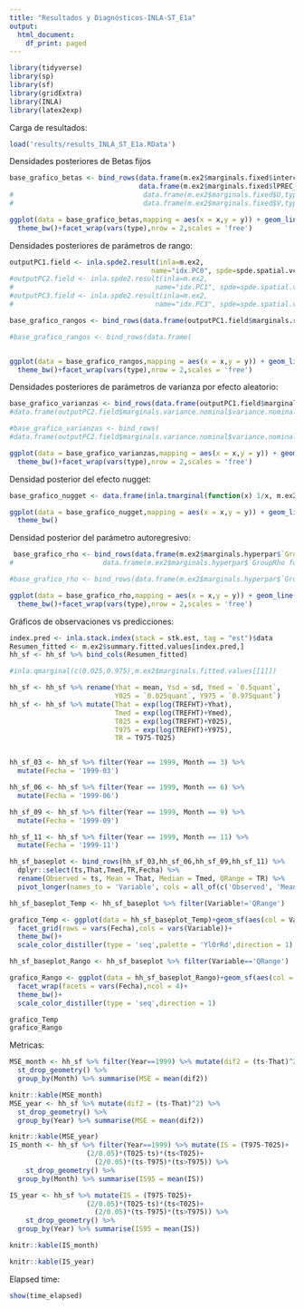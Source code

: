 ```yaml
---
title: "Resultados y Diagnósticos-INLA-ST_E1a"
output:
  html_document:
    df_print: paged
---
```


```r
library(tidyverse)
library(sp)
library(sf)
library(gridExtra)
library(INLA)
library(latex2exp)
```

Carga de resultados:
```r
load('results/results_INLA_ST_E1a.RData')
```

Densidades posteriores de Betas fijos
```r
base_grafico_betas <- bind_rows(data.frame(m.ex2$marginals.fixed$intercept,type='beta0'),
                                data.frame(m.ex2$marginals.fixed$lPREC_T,type='beta1'))
#                                data.frame(m.ex2$marginals.fixed$U,type='beta2'),
#                                data.frame(m.ex2$marginals.fixed$V,type='beta3'))

ggplot(data = base_grafico_betas,mapping = aes(x = x,y = y)) + geom_line()+
  theme_bw()+facet_wrap(vars(type),nrow = 2,scales = 'free')
```

Densidades posteriores de parámetros de rango:
```r
outputPC1.field <- inla.spde2.result(inla=m.ex2,
                                   name="idx.PC0", spde=spde.spatial.vcm, do.transf=TRUE)
#outputPC2.field <- inla.spde2.result(inla=m.ex2,
#                                   name="idx.PC1", spde=spde.spatial.vcm, do.transf=TRUE)
#outputPC3.field <- inla.spde2.result(inla=m.ex2,
#                                   name="idx.PC3", spde=spde.spatial.vcm, do.transf=TRUE)

base_grafico_rangos <- bind_rows(data.frame(outputPC1.field$marginals.range.nominal$range.nominal.1,type='PC0'))#,                                 data.frame(outputPC2.field$marginals.range.nominal$range.nominal.1,type='PC1'))

#base_grafico_rangos <- bind_rows(data.frame(                                 data.frame(outputPC2.field$marginals.range.nominal$range.nominal.1,type='PC1')))


ggplot(data = base_grafico_rangos,mapping = aes(x = x,y = y)) + geom_line()+
  theme_bw()+facet_wrap(vars(type),nrow = 2,scales = 'free')
```

Densidades posteriores de parámetros de varianza por efecto aleatorio:
```r
base_grafico_varianzas <- bind_rows(data.frame(outputPC1.field$marginals.variance.nominal$variance.nominal.1,type='PC0'))#,
#data.frame(outputPC2.field$marginals.variance.nominal$variance.nominal.1,type='PC1'))

#base_grafico_varianzas <- bind_rows(
#data.frame(outputPC2.field$marginals.variance.nominal$variance.nominal.1,type='PC1'))

ggplot(data = base_grafico_varianzas,mapping = aes(x = x,y = y)) + geom_line()+
  theme_bw()+facet_wrap(vars(type),nrow = 2,scales = 'free')
```
Densidad posterior del efecto nugget:
```r
base_grafico_nugget <- data.frame(inla.tmarginal(function(x) 1/x, m.ex2$marginals.hyper$`Precision for the Gaussian observations`))

ggplot(data = base_grafico_nugget,mapping = aes(x = x,y = y)) + geom_line()+
  theme_bw()
```

Densidad posterior del parámetro autoregresivo:
```r
 base_grafico_rho <- bind_rows(data.frame(m.ex2$marginals.hyperpar$`GroupRho for idx.PC0`,type='Rho0'))#,
#                      data.frame(m.ex2$marginals.hyperpar$`GroupRho for idx.PC1`,type='Rho1'))

#base_grafico_rho <- bind_rows(data.frame(m.ex2$marginals.hyperpar$`GroupRho for idx.PC1`,type='Rho1'))

ggplot(data = base_grafico_rho,mapping = aes(x = x,y = y)) + geom_line()+
  theme_bw()+facet_wrap(vars(type),nrow = 2,scales = 'free')
```

Gráficos de observaciones vs predicciones:
```r
index.pred <- inla.stack.index(stack = stk.est, tag = "est")$data
Resumen_fitted <- m.ex2$summary.fitted.values[index.pred,]
hh_sf <- hh_sf %>% bind_cols(Resumen_fitted)

#inla.qmarginal(c(0.025,0.975),m.ex2$marginals.fitted.values[[1]])

hh_sf <- hh_sf %>% rename(Yhat = mean, Ysd = sd, Ymed = `0.5quant`, 
                          Y025 = `0.025quant`, Y975 = `0.975quant`)
hh_sf <- hh_sf %>% mutate(That = exp(log(TREFHT)+Yhat), 
                          Tmed = exp(log(TREFHT)+Ymed),
                          T025 = exp(log(TREFHT)+Y025),
                          T975 = exp(log(TREFHT)+Y975),
                          TR = T975-T025)


hh_sf_03 <- hh_sf %>% filter(Year == 1999, Month == 3) %>% 
  mutate(Fecha = '1999-03')

hh_sf_06 <- hh_sf %>% filter(Year == 1999, Month == 6) %>% 
  mutate(Fecha = '1999-06')

hh_sf_09 <- hh_sf %>% filter(Year == 1999, Month == 9) %>% 
  mutate(Fecha = '1999-09')

hh_sf_11 <- hh_sf %>% filter(Year == 1999, Month == 11) %>% 
  mutate(Fecha = '1999-11')

hh_sf_baseplot <- bind_rows(hh_sf_03,hh_sf_06,hh_sf_09,hh_sf_11) %>%
  dplyr::select(ts,That,Tmed,TR,Fecha) %>%
  rename(Observed = ts, Mean = That, Median = Tmed, QRange = TR) %>%
  pivot_longer(names_to = 'Variable', cols = all_of(c('Observed', 'Mean', 'Median', 'QRange')), values_to = 'Value')

hh_sf_baseplot_Temp <- hh_sf_baseplot %>% filter(Variable!='QRange') 

grafico_Temp <- ggplot(data = hh_sf_baseplot_Temp)+geom_sf(aes(col = Value))+
  facet_grid(rows = vars(Fecha),cols = vars(Variable))+
  theme_bw()+
  scale_color_distiller(type = 'seq',palette = 'YlOrRd',direction = 1)

hh_sf_baseplot_Rango <- hh_sf_baseplot %>% filter(Variable=='QRange') 

grafico_Rango <- ggplot(data = hh_sf_baseplot_Rango)+geom_sf(aes(col = Value))+
  facet_wrap(facets = vars(Fecha),ncol = 4)+
  theme_bw()+
  scale_color_distiller(type = 'seq',direction = 1)

grafico_Temp
grafico_Rango
```


Metricas:
```r
MSE_month <- hh_sf %>% filter(Year==1999) %>% mutate(dif2 = (ts-That)^2) %>%
  st_drop_geometry() %>%
  group_by(Month) %>% summarise(MSE = mean(dif2))

knitr::kable(MSE_month)
MSE_year <- hh_sf %>% mutate(dif2 = (ts-That)^2) %>%
  st_drop_geometry() %>%
  group_by(Year) %>% summarise(MSE = mean(dif2))

knitr::kable(MSE_year)
IS_month <- hh_sf %>% filter(Year==1999) %>% mutate(IS = (T975-T025)+
                   (2/0.05)*(T025-ts)*(ts<T025)+ 
                     (2/0.05)*(ts-T975)*(ts>T975)) %>%
    st_drop_geometry() %>%
  group_by(Month) %>% summarise(IS95 = mean(IS))

IS_year <- hh_sf %>% mutate(IS = (T975-T025)+
                   (2/0.05)*(T025-ts)*(ts<T025)+ 
                     (2/0.05)*(ts-T975)*(ts>T975)) %>%
    st_drop_geometry() %>%
  group_by(Year) %>% summarise(IS95 = mean(IS))

knitr::kable(IS_month)

knitr::kable(IS_year)
```

Elapsed time:
```r
show(time_elapsed)
```
